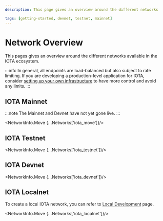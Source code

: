 ```yaml
---
description: This page gives an overview around the different networks available in the IOTA ecosystem.

tags: [getting-started, devnet, testnet, mainnet]
---
```


# Network Overview

This pages gives an overview around the different networks available in the IOTA ecosystem.


:::info
In general, all endpoints are load-balanced but also subject to rate limiting. If you are developing a production-level application for IOTA, consider [setting up your own infrastructure](/developer/getting-started/local-network) to have more control and avoid any limits.
:::

## IOTA Mainnet

:::note
The Mainnet and Devnet have not yet gone live.
:::

<NetworkInfo.Move {...Networks['iota_move']}/>

## IOTA Testnet

<NetworkInfo.Move {...Networks['iota_testnet']}/>

## IOTA Devnet

<NetworkInfo.Move {...Networks['iota_devnet']}/>

## IOTA Localnet

To create a local IOTA network, you can refer to [Local Development](/developer/getting-started/local-network) page.

<NetworkInfo.Move {...Networks['iota_localnet']}/>
